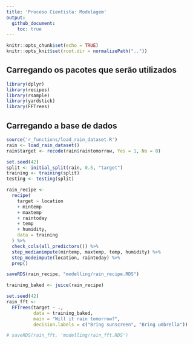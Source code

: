 ```yaml
---
title: 'Proceso Cientista: Modelagem'
output:
  github_document:
    toc: true
---
```


```r
knitr::opts_chunk$set(echo = TRUE)
knitr::opts_knit$set(root.dir = normalizePath(".."))
```

## Carregando os pacotes que serão utilizados

```r
library(dplyr)
library(recipes)
library(rsample)
library(yardstick)
library(FFTrees)
```

## Carregando a base de dados

```r
source('r_functions/load_rain_dataset.R')
rain <- load_rain_dataset()
rain$target <- recode(rain$raintomorrow, Yes = 1, No = 0)
```

```r
set.seed(42)
split <- initial_split(rain, 0.5, "target")
training <- training(split)
testing <- testing(split)
```


```r
rain_recipe <-
  recipe(
    target ~ location
    + mintemp
    + maxtemp
    + raintoday
    + temp
    + humidity,
    data = training
  ) %>%
  check_cols(all_predictors()) %>%
  step_medianimpute(mintemp, maxtemp, temp, humidity) %>%
  step_modeimpute(location, raintoday) %>%
  prep()

saveRDS(rain_recipe, "modelling/rain_recipe.RDS")
```


```r
training_baked <- juice(rain_recipe)

set.seed(42)
rain_fft <- 
  FFTrees(target ~ .,
          data = training_baked,
          main = "Will it rain tomorrow?",
          decision.labels = c("Bring sunscreen", "Bring umbrella"))

# saveRDS(rain_fft, 'modelling/rain_fft.RDS')
```





